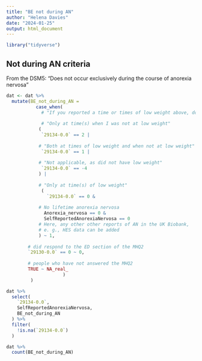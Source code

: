 ```yaml
---
title: "BE not during AN"
author: "Helena Davies"
date: "2024-01-25"
output: html_document
---
```



```r
library("tidyverse")
```

## Not during AN criteria
From the DSM5: "Does not occur exclusively during the course of anorexia nervosa"
```r
dat <- dat %>%
  mutate(BE_not_during_AN =
           case_when(
             # "If you reported a time or times of low weight above, do/did you experience episodes of excessive overeating/binge eating during your time(s) of low weight?"
             
             # "Only at time(s) when I was not at low weight"
            (
             `29134-0.0` == 2 |
               
            # "Both at times of low weight and when not at low weight"   
             `29134-0.0` == 1 |
              
            # "Not applicable, as did not have low weight"
             `29134-0.0` == -4
            ) |
              
            # "Only at time(s) of low weight"
             (
               `29134-0.0` == 0 &
                
            # No lifetime anorexia nervosa
              Anorexia_nervosa == 0 &
              SelfReportedAnorexiaNervosa == 0 
            # Here, any other other reports of AN in the UK Biobank,
            # e. g., HES data can be added
            ) ~ 1,
                     
        # did respond to the ED section of the MHQ2
        `29130-0.0` == 0 ~ 0,
        
        # people who have not answered the MHQ2
        TRUE ~ NA_real_
                     )
         )
```


```r
dat %>%
  select(
    `29134-0.0`,
    SelfReportedAnorexiaNervosa,
    BE_not_during_AN
  ) %>%
  filter(
    !is.na(`29134-0.0`)
  )
```


```r
dat %>%
  count(BE_not_during_AN)
```
